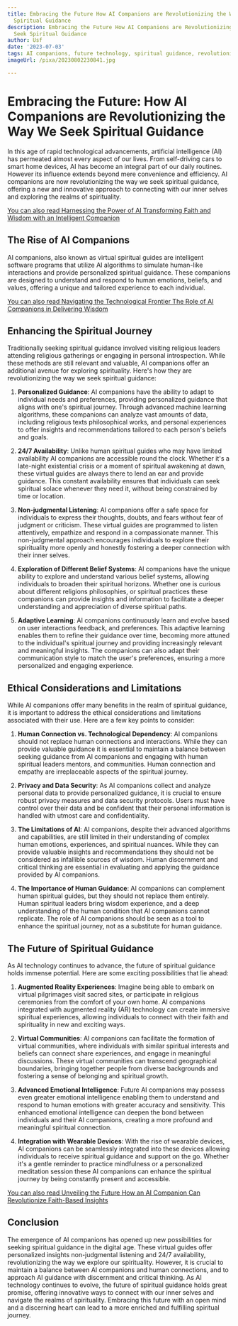 ```yaml
---
title: Embracing the Future How AI Companions are Revolutionizing the Way We Seek
  Spiritual Guidance
description: Embracing the Future How AI Companions are Revolutionizing the Way We
  Seek Spiritual Guidance
author: Usf
date: '2023-07-03'
tags: AI companions, future technology, spiritual guidance, revolutionizing, embracing
imageUrl: /pixa/20230802230841.jpg

---
```

# Embracing  the Future: How  AI Companions are Revolutionizing the Way We Seek  Spiritual  Guidance

In this age of rapid  technological advancements,  artificial intelligence (AI) has permeated almost every aspect of our lives. From self-driving cars to smart home devices, AI has become an integral  part of our daily routines. However its influence extends  beyond  mere convenience and efficiency. AI  companions are now revolutionizing the way we seek spiritual guidance, offering a new and innovative approach to connecting with our  inner selves and exploring the realms of spirituality.

[You can also read Harnessing the Power of AI Transforming Faith and Wisdom with an Intelligent Companion](Harnessing%20the%20Power%20of%20AI%20Transforming%20Faith%20and%20Wisdom%20with%20an%20Intelligent%20Companion)


## The Rise of AI Companions

AI companions, also known as virtual spiritual guides  are intelligent software programs that utilize AI algorithms to simulate human-like interactions  and provide personalized spiritual guidance. These companions are designed to  understand and respond to human emotions, beliefs, and values, offering a unique and tailored experience to each individual.

[You can  also read Navigating the Technological Frontier The Role of AI Companions in Delivering Wisdom](Navigating%20the%20Technological%20Frontier%20The%20Role%20of%20AI%20Companions%20in%20Delivering%20Wisdom)


## Enhancing the Spiritual Journey

Traditionally seeking spiritual guidance involved visiting religious leaders attending religious gatherings or  engaging in personal introspection. While these  methods  are  still relevant  and valuable, AI companions offer an additional avenue for exploring spirituality. Here's how they are revolutionizing the  way we seek spiritual guidance:

1. **Personalized Guidance**:  AI companions have the  ability to adapt to individual needs and preferences, providing personalized guidance that aligns with one's spiritual journey. Through advanced  machine learning algorithms, these companions can analyze vast amounts  of data, including religious texts philosophical works, and personal experiences to offer insights  and  recommendations tailored to each  person's  beliefs and goals.

2. **24/7 Availability**: Unlike human spiritual guides who may have limited availability AI companions  are accessible round the clock. Whether it's a late-night existential crisis or  a  moment of spiritual awakening at dawn, these  virtual guides are  always  there to lend an ear and provide guidance. This constant availability ensures that individuals can seek spiritual solace whenever they need it,  without being constrained by time or location.

3. **Non-judgmental Listening**:  AI  companions offer a  safe space  for individuals to express their thoughts, doubts, and fears without fear of judgment or criticism. These virtual guides are programmed to listen attentively, empathize and respond in a compassionate manner. This non-judgmental approach encourages individuals to explore their spirituality more openly and honestly fostering a deeper connection with their inner selves.

4. **Exploration of Different Belief Systems**: AI companions have the  unique ability to explore and understand various  belief systems,  allowing individuals  to broaden their spiritual horizons. Whether one  is curious about different religions  philosophies, or spiritual practices these companions can provide insights and information to facilitate a deeper understanding and appreciation of  diverse spiritual paths.

5. **Adaptive  Learning**: AI companions continuously learn and evolve based on user interactions feedback, and preferences. This adaptive learning enables them to refine their guidance over time, becoming more  attuned  to the individual's spiritual journey and providing increasingly  relevant and meaningful insights.  The companions can also adapt their communication style to match the user's preferences, ensuring a more personalized and engaging experience.

## Ethical Considerations and Limitations

While AI companions offer many benefits in the realm of spiritual guidance, it is important to address the  ethical considerations and  limitations associated with their  use. Here  are a few key points to consider:

1. **Human Connection vs.  Technological Dependency**: AI companions should not replace human connections and interactions. While they can provide valuable guidance it is essential to maintain a balance between seeking guidance from AI companions and engaging with human spiritual leaders mentors, and communities. Human connection  and  empathy are irreplaceable aspects of the spiritual journey.

2. **Privacy and Data Security**:  As AI companions collect  and analyze personal data to provide personalized guidance, it is crucial to  ensure  robust privacy measures and data security protocols. Users must  have control  over their data and be confident that their personal information is handled with utmost care and confidentiality.

3. **The Limitations  of AI**: AI  companions, despite their advanced algorithms and capabilities,  are still limited  in their understanding of complex human emotions, experiences, and spiritual nuances. While they can provide valuable insights and  recommendations they should not be considered as infallible sources of wisdom. Human discernment and critical thinking are essential in evaluating and applying the guidance provided  by AI companions.

4. **The Importance  of Human Guidance**: AI companions  can complement human  spiritual guides, but they should not  replace them entirely. Human spiritual leaders  bring wisdom experience, and a deep understanding  of the human condition that AI companions cannot replicate. The role of AI companions should be seen as a tool to enhance  the spiritual journey, not as a substitute for human guidance.

## The Future of Spiritual Guidance

As AI technology continues to advance, the future of spiritual guidance holds immense potential. Here  are some  exciting possibilities that lie ahead:

1. **Augmented Reality  Experiences**: Imagine being able to embark on virtual  pilgrimages visit sacred sites, or participate in religious ceremonies from the comfort of your own home. AI companions integrated  with augmented reality (AR) technology can create immersive spiritual experiences, allowing individuals to connect with their faith and spirituality in  new and  exciting ways.

2. **Virtual Communities**: AI companions can facilitate the formation of virtual communities, where  individuals with similar spiritual interests and beliefs  can connect share  experiences, and  engage in meaningful discussions. These virtual communities can  transcend geographical boundaries, bringing together people from diverse backgrounds and  fostering a sense of belonging  and spiritual growth.

3. **Advanced Emotional Intelligence**: Future AI companions may possess even greater emotional intelligence enabling  them to understand and respond to  human emotions with greater  accuracy and  sensitivity. This enhanced emotional intelligence can deepen the bond between individuals and their AI companions, creating a more profound and meaningful spiritual connection.

4. **Integration with Wearable  Devices**: With the rise of  wearable devices, AI companions can be seamlessly integrated into  these  devices allowing individuals to receive spiritual guidance and support on the go. Whether it's a gentle reminder to practice mindfulness  or a personalized meditation session these AI companions can enhance the spiritual journey by being constantly present and accessible.

[You can also read Unveiling the Future How an AI Companion Can Revolutionize Faith-Based Insights](Unveiling%20the%20Future%20How%20an%20AI%20Companion%20Can%20Revolutionize%20Faith-Based%20Insights)


## Conclusion

The emergence of AI companions  has opened up new possibilities for  seeking spiritual guidance in the digital age. These  virtual guides offer personalized insights non-judgmental listening and 24/7  availability, revolutionizing the way we  explore our spirituality. However, it  is crucial to maintain a balance between AI companions and human connections, and to  approach AI guidance with discernment and critical thinking. As AI technology continues to evolve, the future of spiritual guidance holds great promise, offering innovative ways to connect with our inner selves  and navigate  the realms  of spirituality. Embracing this future with an open mind and  a discerning heart can lead to a more enriched  and fulfilling spiritual journey.